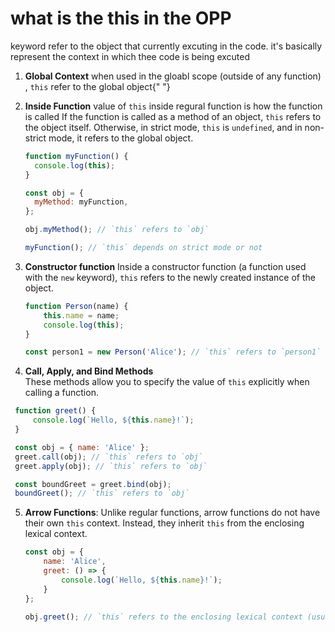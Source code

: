 # what is the this in the OPP

keyword refer to the object that currently excuting in the code.
it's basically represent the context in which thee code is being excuted

1. <b>Global Context</b> when used in the gloabl scope (outside of any function)
   , `this` refer to the global object{" "}
1. <b>Inside Function</b> value of `this` inside regural function is how the function
   is called If the function is called as a method of an object, `this` refers to
   the object itself. Otherwise, in strict mode, `this` is `undefined`, and in non-strict
   mode, it refers to the global object.

   ```javascript
   function myFunction() {
     console.log(this);
   }

   const obj = {
     myMethod: myFunction,
   };

   obj.myMethod(); // `this` refers to `obj`

   myFunction(); // `this` depends on strict mode or not
   ```


1. <b>Constructor function</b>  Inside a constructor function (a function used with the `new` keyword), `this` refers to the newly created instance of the object.
  
  
   ```javascript
   function Person(name) {
       this.name = name;
       console.log(this);
   }

   const person1 = new Person('Alice'); // `this` refers to `person1`
   ```


1. <b>Call, Apply, and Bind Methods</b>  
These methods allow you to specify the value of `this` explicitly when calling a function.


  ```javascript
   function greet() {
       console.log(`Hello, ${this.name}!`);
   }

   const obj = { name: 'Alice' };
   greet.call(obj); // `this` refers to `obj`
   greet.apply(obj); // `this` refers to `obj`

   const boundGreet = greet.bind(obj);
   boundGreet(); // `this` refers to `obj`
   ```
5. **Arrow Functions**: Unlike regular functions, arrow functions do not have their own `this` context. Instead, they inherit `this` from the enclosing lexical context.

   ```javascript
   const obj = {
       name: 'Alice',
       greet: () => {
           console.log(`Hello, ${this.name}!`);
       }
   };

   obj.greet(); // `this` refers to the enclosing lexical context (usually the global object)
   ```